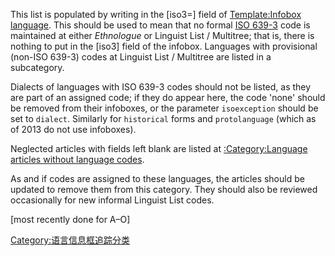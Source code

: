 {{polluted category}}
{{wikipedia category}}
This list is populated by writing {{code|none}} in the [iso3=] field of [[Template:Infobox_language|Template:Infobox language]]. This should be used to mean that no formal [[ISO_639-3|ISO 639-3]] code is maintained at either ''Ethnologue'' or Linguist List / Multitree; that is, there is nothing to put in the [iso3] field of the infobox. Languages with provisional (non-ISO 639-3) codes at Linguist List / Multitree are listed in a subcategory. 

Dialects of languages with ISO 639-3 codes should not be listed, as they are part of an assigned code; if they do appear here, the code 'none' should be removed from their infoboxes, or the parameter <code>isoexception</code> should be set to <code>dialect</code>. Similarly for <code>historical</code> forms and <code>protolanguage</code> (which as of 2013 do not use infoboxes).

Neglected articles with fields left blank are listed at [[:Category:Language_articles_without_language_codes|:Category:Language articles without language codes]].  

As and if codes are assigned to these languages, the articles should be updated to remove them from this category.  They should also be reviewed occasionally for new informal Linguist List codes. 

[most recently done for A–O]

[[Category:语言信息框追踪分类‎|Category:语言信息框追踪分类‎]]
